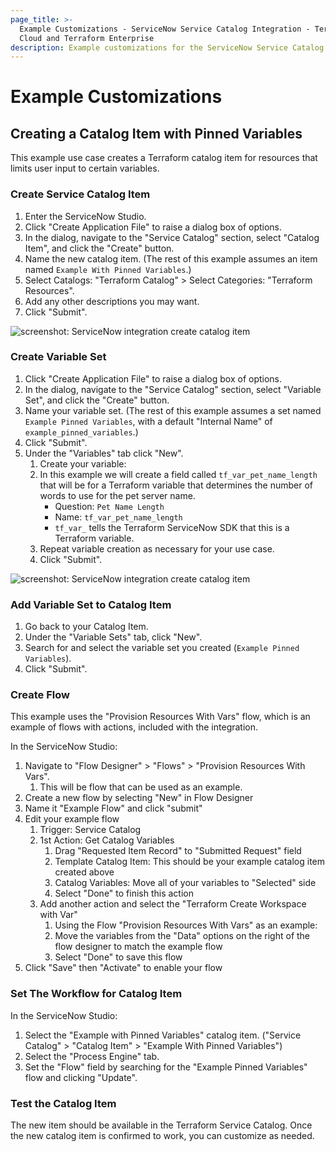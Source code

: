 ```yaml
---
page_title: >-
  Example Customizations - ServiceNow Service Catalog Integration - Terraform
  Cloud and Terraform Enterprise
description: Example customizations for the ServiceNow Service Catalog Integration.
---
```


# Example Customizations

## Creating a Catalog Item with Pinned Variables

This example use case creates a Terraform catalog item for resources that limits user input to certain variables.

### Create Service Catalog Item

1. Enter the ServiceNow Studio.
1. Click "Create Application File" to raise a dialog box of options.
1. In the dialog, navigate to the "Service Catalog" section, select "Catalog Item", and click the "Create" button.
1. Name the new catalog item. (The rest of this example assumes an item named `Example With Pinned Variables`.)
1. Select Catalogs: "Terraform Catalog" > Select Categories: "Terraform Resources".
1. Add any other descriptions you may want.
1. Click "Submit".

![screenshot: ServiceNow integration create catalog item](/img/docs/service-now-create-catalog-item.png)

### Create Variable Set

1. Click "Create Application File" to raise a dialog box of options.
1. In the dialog, navigate to the "Service Catalog" section, select "Variable Set", and click the "Create" button.
1. Name your variable set. (The rest of this example assumes a set named `Example Pinned Variables`, with a default "Internal Name" of `example_pinned_variables`.)
1. Click "Submit".
1. Under the "Variables" tab click "New".
   1. Create your variable:
   1. In this example we will create a field called `tf_var_pet_name_length` that will be for a Terraform variable that determines the number of words to use for the pet server name.
      - Question: `Pet Name Length`
      - Name: `tf_var_pet_name_length`
      - `tf_var_` tells the Terraform ServiceNow SDK that this is a Terraform variable.
   1. Repeat variable creation as necessary for your use case.
   1. Click "Submit".

![screenshot: ServiceNow integration create catalog item](/img/docs/service-now-create-var-set.png)

### Add Variable Set to Catalog Item

1. Go back to your Catalog Item.
1. Under the "Variable Sets" tab, click "New".
1. Search for and select the variable set you created (`Example Pinned Variables`).
1. Click "Submit".

### Create Flow

This example uses the "Provision Resources With Vars" flow, which is an example of flows with actions, included with the integration.

In the ServiceNow Studio:

1. Navigate to "Flow Designer" > "Flows" > "Provision Resources With Vars".
   1. This will be flow that can be used as an example.
1. Create a new flow by selecting "New" in Flow Designer
1. Name it "Example Flow" and click "submit"
1. Edit your example flow
   1. Trigger: Service Catalog
   1. 1st Action: Get Catalog Variables
      1. Drag "Requested Item Record" to "Submitted Request" field
      1. Template Catalog Item: This should be your example catalog item created above
      1. Catalog Variables: Move all of your variables to "Selected" side
      1. Select "Done" to finish this action
   1. Add another action and select the "Terraform Create Workspace with Var"
      1. Using the Flow "Provision Resources With Vars" as an example:
      1. Move the variables from the "Data" options on the right of the flow designer to match the example flow
      1. Select "Done" to save this flow
1. Click "Save" then "Activate" to enable your flow

### Set The Workflow for Catalog Item

In the ServiceNow Studio:

1. Select the "Example with Pinned Variables" catalog item. ("Service Catalog" > "Catalog Item" > "Example With Pinned Variables")
1. Select the "Process Engine" tab.
1. Set the "Flow" field by searching for the "Example Pinned Variables" flow and clicking "Update".

### Test the Catalog Item

The new item should be available in the Terraform Service Catalog. Once the new catalog item is confirmed to work, you can customize as needed.
